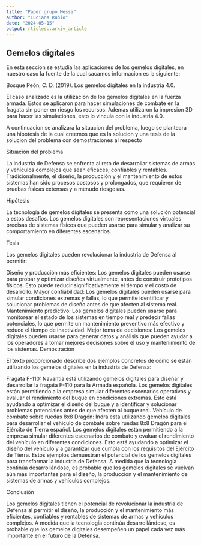 ```yaml
---
title: "Paper grupo Messi"
author: "Luciana Rubio"
date: "2024-05-15"
output: rticles::arxiv_article
---
```




## Gemelos digitales 

En esta seccion se estudia las aplicaciones de los gemelos digitales, en nuestro caso la fuente de la cual sacamos informacion es la siguiente:  

Bosque Peón, C. D. (2019). Los gemelos digitales en la industria 4.0.

El caso analizado es la utilizacion de los gemelos digitales en la fuerza armada. Estos se aplicaron para hacer simulaciones de combate en la fragata sin poner en riesgo los recursos. Ademas utilizaron la impresion 3D para hacer las simulaciones, esto lo vincula con la industria 4.0. 

A continuacion se analizara la situacion del problema, luego se planteara una hipotesis de la cual creemos que es la solucion y una tesis de la solucion del problema con demostraciones al respecto

Situación del problema

La industria de Defensa se enfrenta al reto de desarrollar sistemas de armas y vehículos complejos que sean eficaces, confiables y rentables. Tradicionalmente, el diseño, la producción y el mantenimiento de estos sistemas han sido procesos costosos y prolongados, que requieren de pruebas físicas extensas y a menudo riesgosas.

Hipótesis

La tecnología de gemelos digitales se presenta como una solución potencial a estos desafíos. Los gemelos digitales son representaciones virtuales precisas de sistemas físicos que pueden usarse para simular y analizar su comportamiento en diferentes escenarios.

Tesis

Los gemelos digitales pueden revolucionar la industria de Defensa al permitir:

Diseño y producción más eficientes: Los gemelos digitales pueden usarse para probar y optimizar diseños virtualmente, antes de construir prototipos físicos. Esto puede reducir significativamente el tiempo y el costo de desarrollo.
Mayor confiabilidad: Los gemelos digitales pueden usarse para simular condiciones extremas y fallas, lo que permite identificar y solucionar problemas de diseño antes de que afecten al sistema real.
Mantenimiento predictivo: Los gemelos digitales pueden usarse para monitorear el estado de los sistemas en tiempo real y predecir fallas potenciales, lo que permite un mantenimiento preventivo más efectivo y reduce el tiempo de inactividad.
Mejor toma de decisiones: Los gemelos digitales pueden usarse para generar datos y análisis que pueden ayudar a los operadores a tomar mejores decisiones sobre el uso y mantenimiento de los sistemas.
Demostración

El texto proporcionado describe dos ejemplos concretos de cómo se están utilizando los gemelos digitales en la industria de Defensa:

Fragata F-110: Navantia está utilizando gemelos digitales para diseñar y desarrollar la fragata F-110 para la Armada española. Los gemelos digitales están permitiendo a la empresa simular diferentes escenarios operativos y evaluar el rendimiento del buque en condiciones extremas. Esto está ayudando a optimizar el diseño del buque y a identificar y solucionar problemas potenciales antes de que afecten al buque real.
Vehículo de combate sobre ruedas 8x8 Dragón: Indra está utilizando gemelos digitales para desarrollar el vehículo de combate sobre ruedas 8x8 Dragón para el Ejército de Tierra español. Los gemelos digitales están permitiendo a la empresa simular diferentes escenarios de combate y evaluar el rendimiento del vehículo en diferentes condiciones. Esto está ayudando a optimizar el diseño del vehículo y a garantizar que cumpla con los requisitos del Ejército de Tierra.
Estos ejemplos demuestran el potencial de los gemelos digitales para transformar la industria de Defensa. A medida que la tecnología continúa desarrollándose, es probable que los gemelos digitales se vuelvan aún más importantes para el diseño, la producción y el mantenimiento de sistemas de armas y vehículos complejos.

Conclusión

Los gemelos digitales tienen el potencial de revolucionar la industria de Defensa al permitir el diseño, la producción y el mantenimiento más eficientes, confiables y rentables de sistemas de armas y vehículos complejos. A medida que la tecnología continúa desarrollándose, es probable que los gemelos digitales desempeñen un papel cada vez más importante en el futuro de la Defensa.
